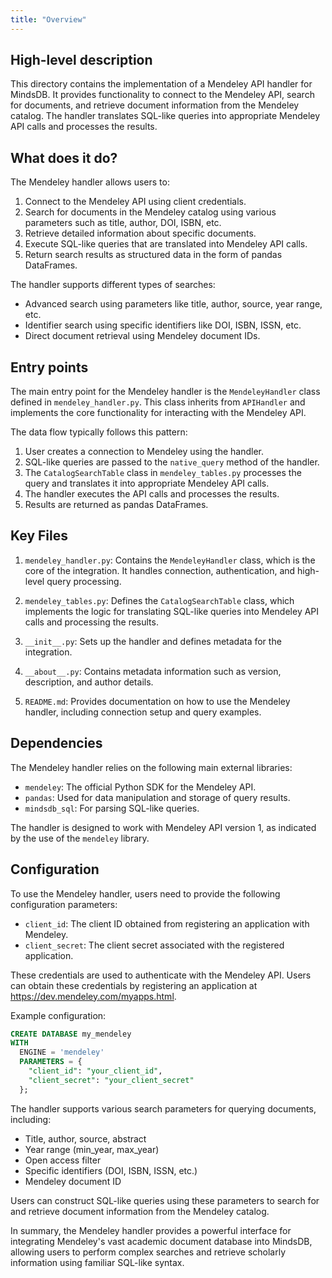 ```yaml
---
title: "Overview"
---
```


## High-level description
This directory contains the implementation of a Mendeley API handler for MindsDB. It provides functionality to connect to the Mendeley API, search for documents, and retrieve document information from the Mendeley catalog. The handler translates SQL-like queries into appropriate Mendeley API calls and processes the results.

## What does it do?
The Mendeley handler allows users to:
1. Connect to the Mendeley API using client credentials.
2. Search for documents in the Mendeley catalog using various parameters such as title, author, DOI, ISBN, etc.
3. Retrieve detailed information about specific documents.
4. Execute SQL-like queries that are translated into Mendeley API calls.
5. Return search results as structured data in the form of pandas DataFrames.

The handler supports different types of searches:
- Advanced search using parameters like title, author, source, year range, etc.
- Identifier search using specific identifiers like DOI, ISBN, ISSN, etc.
- Direct document retrieval using Mendeley document IDs.

## Entry points
The main entry point for the Mendeley handler is the `MendeleyHandler` class defined in `mendeley_handler.py`. This class inherits from `APIHandler` and implements the core functionality for interacting with the Mendeley API.

The data flow typically follows this pattern:
1. User creates a connection to Mendeley using the handler.
2. SQL-like queries are passed to the `native_query` method of the handler.
3. The `CatalogSearchTable` class in `mendeley_tables.py` processes the query and translates it into appropriate Mendeley API calls.
4. The handler executes the API calls and processes the results.
5. Results are returned as pandas DataFrames.

## Key Files
1. `mendeley_handler.py`: Contains the `MendeleyHandler` class, which is the core of the integration. It handles connection, authentication, and high-level query processing.

2. `mendeley_tables.py`: Defines the `CatalogSearchTable` class, which implements the logic for translating SQL-like queries into Mendeley API calls and processing the results.

3. `__init__.py`: Sets up the handler and defines metadata for the integration.

4. `__about__.py`: Contains metadata information such as version, description, and author details.

5. `README.md`: Provides documentation on how to use the Mendeley handler, including connection setup and query examples.

## Dependencies
The Mendeley handler relies on the following main external libraries:
- `mendeley`: The official Python SDK for the Mendeley API.
- `pandas`: Used for data manipulation and storage of query results.
- `mindsdb_sql`: For parsing SQL-like queries.

The handler is designed to work with Mendeley API version 1, as indicated by the use of the `mendeley` library.

## Configuration
To use the Mendeley handler, users need to provide the following configuration parameters:
- `client_id`: The client ID obtained from registering an application with Mendeley.
- `client_secret`: The client secret associated with the registered application.

These credentials are used to authenticate with the Mendeley API. Users can obtain these credentials by registering an application at https://dev.mendeley.com/myapps.html.

Example configuration:
```sql
CREATE DATABASE my_mendeley
WITH
  ENGINE = 'mendeley'
  PARAMETERS = {
    "client_id": "your_client_id",
    "client_secret": "your_client_secret"
  };
```

The handler supports various search parameters for querying documents, including:
- Title, author, source, abstract
- Year range (min_year, max_year)
- Open access filter
- Specific identifiers (DOI, ISBN, ISSN, etc.)
- Mendeley document ID

Users can construct SQL-like queries using these parameters to search for and retrieve document information from the Mendeley catalog.

In summary, the Mendeley handler provides a powerful interface for integrating Mendeley's vast academic document database into MindsDB, allowing users to perform complex searches and retrieve scholarly information using familiar SQL-like syntax.